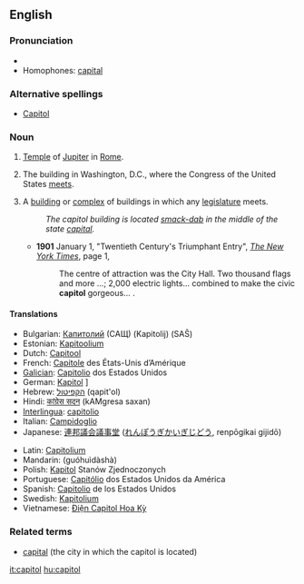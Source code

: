 ==English==
===Pronunciation===
*{{IPA|ˈkæpɨɾəɫ}}
*Homophones: [[capital]]
===Alternative spellings===
*{{sense|Washington building for Congress}} [[Capitol]] {{qualifier|usual}}
===Noun===
{{en-noun}}

# [[Temple]] of [[Jupiter]] in [[Rome]].
#{{rare|_|as lowercase}} The building in Washington, D.C., where the Congress of the United States [[meet]]s.
# A [[building]] or [[complex]] of buildings in which any [[legislature]] meets.
#: ''The capitol building is located [[smack-dab]] in the middle of the state [[capital]].''
#* '''1901''' January 1, "Twentieth Century's Triumphant Entry", ''[[w:The New York Times|The New York Times]]'', page 1,<!--confirmed on microfilm-->
#*: The centre<!--sic--> of attraction was the City Hall. Two thousand flags and more&nbsp;...; 2,000 electric lights... combined to make the civic '''capitol''' gorgeous...&nbsp;.

====Translations====
{{trans-top|The building in Washington, D.C., where the Congress of the United States meets}}
* Bulgarian: [[Капитолий]] (САЩ) (Kapitolij) (SAŜ)
* Estonian: [[Kapitoolium]]
* Dutch: [[Capitool]]
* French: [[Capitole]] des États-Unis d’Amérique {{m}}
* [[Galician]]: [[Capitolio]] dos Estados Unidos {{m}}
* German: [[Kapitol]] {{n}}]
* Hebrew: [[הקפיטול]] (qapit'ol)
* Hindi: [[कांग्रेस सदन]] (kAMgresa saxan) {{m}}
* [[Interlingua]]: [[capitolio]]
* Italian: [[Campidoglio]] {{m}}
* Japanese: [[連邦議会議事堂]] ([[れんぽうぎかいぎじどう]], renpōgikai gijidō)
{{trans-mid}}
* Latin: [[Capitolium]] {{n}}
* Mandarin: {{zh-ts|國會大廈|国会大厦}} (guóhuìdàshà)
* Polish: [[Kapitol]] Stanów Zjednoczonych
* Portuguese: [[Capitólio]] dos Estados Unidos da América {{m}}
* Spanish: [[Capitolio]] de los Estados Unidos {{m}}
* Swedish: [[Kapitolium]]
* Vietnamese: [[Điện Capitol Hoa Kỳ]]
{{trans-bottom}}

===Related terms===
* [[capital]] (the city in which the capitol is located)

[[it:capitol]]
[[hu:capitol]]